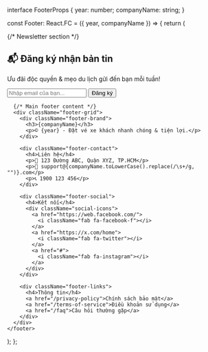 

interface FooterProps {
  year: number;
  companyName: string;
}

const Footer: React.FC<FooterProps> = ({ year, companyName }) => {
  return (
    <footer className="footer">
      {/* Newsletter section */}
      <section className="newsletter-card">
        <div className="newsletter-content">
          <h2>📬 Đăng ký nhận bản tin</h2>
          <p>Ưu đãi độc quyền & mẹo du lịch gửi đến bạn mỗi tuần!</p>
          <div className="newsletter-form">
            <input type="email" placeholder="Nhập email của bạn..." />
            <button>Đăng ký</button>
          </div>
        </div>
      </section>

      {/* Main footer content */}
      <div className="footer-grid">
        <div className="footer-brand">
          <h3>{companyName}</h3>
          <p>© {year} - Đặt vé xe khách nhanh chóng & tiện lợi.</p>
        </div>

        <div className="footer-contact">
          <h4>Liên hệ</h4>
          <p>📍 123 Đường ABC, Quận XYZ, TP.HCM</p>
          <p>📧 support@{companyName.toLowerCase().replace(/\s+/g, "")}.com</p>
          <p>📞 1900 123 456</p>
        </div>

        <div className="footer-social">
          <h4>Kết nối</h4>
          <div className="social-icons">
            <a href="https://web.facebook.com/">
              <i className="fab fa-facebook-f"></i>
            </a>
            <a href="https://x.com/home">
              <i className="fab fa-twitter"></i>
            </a>
            <a href="#">
              <i className="fab fa-instagram"></i>
            </a>
          </div>
        </div>

        <div className="footer-links">
          <h4>Thông tin</h4>
          <a href="/privacy-policy">Chính sách bảo mật</a>
          <a href="/terms-of-service">Điều khoản sử dụng</a>
          <a href="/faq">Câu hỏi thường gặp</a>
        </div>
      </div>
    </footer>
  );
};

